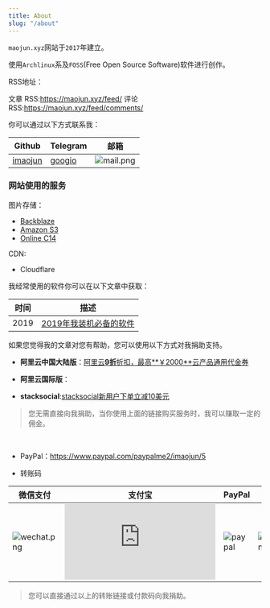 ```yaml
---
title: About
slug: "/about"
---
```


`maojun.xyz`网站于`2017`年建立。

使用`Archlinux`系及`FOSS`(Free Open Source Software)软件进行创作。

RSS地址：

文章 RSS:https://maojun.xyz/feed/
评论 RSS:https://maojun.xyz/feed/comments/




你可以通过以下方式联系我：

Github |   Telegram | 邮箱
---- | ----- | ---------
[imaojun][1] |[googio][2] |![mail.png][3]

### 网站使用的服务
图片存储：
- [Backblaze][4]
- [Amazon S3][5]
- [Online C14][6]

CDN:
- Cloudflare



我经常使用的软件你可以在以下文章中获取：


时间 | 描述
---- | ---------
2019 | [2019年我装机必备的软件][7]


  [1]: https://github.com/imaojun
  [2]: https://t.me/googio
  [3]: https://maojun.xyz/usr/uploads/2020/02/2436544945.png
  [4]: https://www.backblaze.com/b2/cloud-storage.html
  [5]: https://aws.amazon.com/s3/
  [6]: https://www.online.net/en/storage/c14-cold-storage
  [7]: https://blog.maojun.xyz/#/Blog/BlogDetail/13



如果您觉得我的文章对您有帮助，您可以使用以下方式对我捐助支持。


- **阿里云中国大陆版**：[阿里云**9折**折扣，最高**￥2000**云产品通用代金券][1]

- **阿里云国际版**：

- **stacksocial**:[stacksocial新用户下单立减10美元][2]

> 您无需直接向我捐助，当你使用上面的链接购买服务时，我可以赚取一定的佣金。

&nbsp;
&nbsp;


- PayPal：https://www.paypal.com/paypalme2/imaojun/5

- 转账码

微信支付 | 支付宝    | PayPal   | BitCoin  | Ethereum
--------- | -------------  | ---- | ----  |-------
![wechat.png][3]   |  ![alipay.png][4] | ![paypal][5] |![bitcoin.png][6] | ![ethereum.png][7]


> 您可以直接通过以上的转账链接或付款码向我捐助。

  [1]: https://www.aliyun.com/minisite/goods?userCode=law5skwy
  [2]: https://stacksocial.com/?rid=5354877
  [3]: https://maojun.xyz/usr/uploads/2020/02/3679396708.png
  [4]: https://maojun.xyz/usr/uploads/2020/02/2988167940.png
  [5]: https://maojun.xyz/usr/uploads/2020/02/3046278521.png
  [6]: https://maojun.xyz/usr/uploads/2020/02/1340441480.png
  [7]: https://maojun.xyz/usr/uploads/2020/02/3171010236.png
